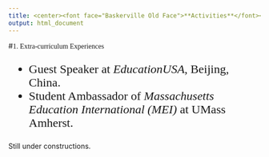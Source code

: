 ```yaml
---
title: <center><font face="Baskerville Old Face">**Activities**</font></center>
output: html_document
---
```

<div id="backhome"><a href="index.html"><i class="fa fa-home" aria-hidden="true"></i></a></div>

#<font face="Baskerville Old Face">1. Extra-curriculum Experiences</font>
<font face="Times New Roman" size=5>

- Guest Speaker at *EducationUSA*, Beijing, China.
- Student Ambassador of *Massachusetts Education International (MEI)* at UMass Amherst.

</font>

Still under constructions.